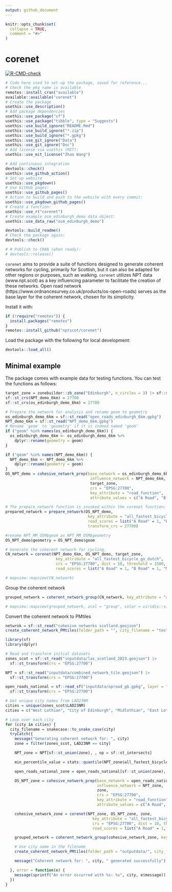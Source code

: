 ```yaml
---
output: github_document
---
```


<!-- README.md is generated from README.Rmd. Please edit that file -->

```r
knitr::opts_chunk$set(
  collapse = TRUE,
  comment = "#>"
)
```

# corenet

<!-- badges: start -->
[![R-CMD-check](https://github.com/nptscot/corenet/actions/workflows/R-CMD-check.yaml/badge.svg)](https://github.com/nptscot/corenet/actions/workflows/R-CMD-check.yaml)
<!-- badges: end -->

```r
# Code here used to set-up the package, saved for reference... 
# Check the pkg name is available
remotes::install_cran("available")
available::available("corenet")
# Create the package
usethis::use_description()
# Add package dependencies
usethis::use_package("sf")
usethis::use_package("tibble", type = "Suggests")
usethis::use_build_ignore("README.Rmd")
usethis::use_build_ignore("*.zip")
usethis::use_build_ignore("*.gpkg")
usethis::use_git_ignore("Data")
usethis::use_git_ignore("Doc")
# Add license via usethis (MIT):
usethis::use_mit_license("Zhao Wang")

# Add continuous integration
devtools::check()
usethis::use_github_action()
# Set-up website
usethis::use_pkgdown()
# Use GitHub pages:
usethis::use_github_pages()
# Action to build and push to the website with every commit:
usethis::use_pkgdown_github_pages()
# Create a function:
usethis::use_r("corenet")
# Create example osm_edinburgh_demo data object:
usethis::use_data_raw("osm_edinburgh_demo")

devtools::build_readme()
# Check the package again:
devtools::check()

# # Publish to CRAN (when ready):
# devtools::release()
```

`corenet` aims to provide a suite of functions designed to generate coherent networks for cycling, primarily for Scottish, but it can also be adapted for other regions or purposes, such as walking. 
`corenet` utilizes NPT data (www.npt.scot) as a key influencing parameter to facilitate the creation of these networks. Open road network (https://www.ordnancesurvey.co.uk/products/os-open-roads) serves as the base layer for the coherent network, chosen for its simplicity.

Install it with:

```r
if (!require("remotes")) {
  install.packages("remotes")
}
remotes::install_github("nptscot/corenet")
```

Load the package with the following for local development:

```r
devtools::load_all()
```

## Minimal example

The package comes with example data for testing functions.
You can test the functions as follows:
```r
target_zone = zonebuilder::zb_zone("Edinburgh", n_circles = 3) |> sf::st_transform(crs = "EPSG:27700")
sf::st_crs(NPT_demo_6km) = 27700
sf::st_crs(os_edinburgh_demo_6km) = 27700
```

```r
# Prepare the network for analysis and rename geom to geometry
os_edinburgh_demo_6km = sf::st_read("open_roads_edinburgh_6km.gpkg")
NPT_demo_6km = sf::st_read("NPT_demo_6km.gpkg")
# Rename 'geom' to 'geometry' if it is indeed named 'geom'
if ("geom" %in% names(os_edinburgh_demo_6km)) {
  os_edinburgh_demo_6km <- os_edinburgh_demo_6km %>% 
    dplyr::rename(geometry = geom)
}

if ("geom" %in% names(NPT_demo_6km)) {
  NPT_demo_6km <- NPT_demo_6km %>% 
    dplyr::rename(geometry = geom)
}
OS_NPT_demo = cohesive_network_prep(base_network = os_edinburgh_demo_6km, 
                                     influence_network = NPT_demo_6km, 
                                     target_zone, 
                                     crs = "EPSG:27700", 
                                     key_attribute = "road_function", 
                                     attribute_values = c("A Road", "B Road", "Minor Road"))
```

```r
# The prepare_network function is invoked within the corenet function; this line allows us to examine it separately.
prepared_network = prepare_network(OS_NPT_demo, 
                                    key_attribute = "all_fastest_bicycle_go_dutch", 
                                    road_scores = list("A Road" = 1, "B Road" = 1, "Minor Road" = 10000000), 
                                    transform_crs = 27700)
```

```r
#rename NPT_MM_OSM$geom as NPT_MM_OSM$geometry
OS_NPT_demo$geometry = OS_NPT_demo$geom

# Generate the coherent network for cycling.
CN_network = corenet(NPT_demo_6km, OS_NPT_demo, target_zone, 
                      key_attribute = "all_fastest_bicycle_go_dutch", 
                      crs = "EPSG:27700", dist = 10, threshold = 1500, 
                      road_scores = list("A Road" = 1, "B Road" = 1, "Minor Road" = 10000000))

# mapview::mapview(CN_network)
```

Group the coherent network

```r
grouped_network = coherent_network_group(CN_network, key_attribute = "all_fastest_bicycle_go_dutch")

# mapview::mapview(grouped_network, zcol = "group", color = viridis::viridis(12), legend = TRUE)
```

Convert the coherent network to PMtiles
```r
netwrok = sf::st_read("cohesive networks scotland.geojson")
create_coherent_network_PMtiles(folder_path = "", city_filename = "test", cohesive_network = grouped_network)

```

```r
library(sf)
library(dplyr)

# Read and transform initial datasets
zones_scot = sf::st_read("inputdata/las_scotland_2023.geojson") |>
  sf::st_transform(crs = "EPSG:27700")

NPT = sf::st_read("inputdata/combined_network_tile.geojson") |>
  sf::st_transform(crs = "EPSG:27700")

open_roads_national = sf::read_sf("inputdata/oproad_gb.gpkg", layer = "road_link") |>
  sf::st_transform(crs = "EPSG:27700")

# Get unique city names from LAD23NM
cities = unique(zones_scot$LAD23NM)
cities = c("West Lothian", "City of Edinburgh", "Midlothian", "East Lothian")

# Loop over each city
for (city in cities) {
  city_filename = snakecase::to_snake_case(city)
  tryCatch({
    message("Generating coherent network for: ", city)
    zone = filter(zones_scot, LAD23NM == city)

    NPT_zone = NPT[sf::st_union(zone), , op = sf::st_intersects]

    min_percentile_value = stats::quantile(NPT_zone$all_fastest_bicycle_go_dutch, probs = 0.938, na.rm = TRUE)

    open_roads_national_zone = open_roads_national[sf::st_union(zone), , op = sf::st_intersects]

    OS_NPT_zone = cohesive_network_prep(base_network = open_roads_national_zone, 
                                        influence_network = NPT_zone, 
                                        zone, 
                                        crs = "EPSG:27700", 
                                        key_attribute = "road_function", 
                                        attribute_values = c("A Road", "B Road", "Minor Road"))

    cohesive_network_zone = corenet(NPT_zone, OS_NPT_zone, zone, 
                                      key_attribute = "all_fastest_bicycle_go_dutch", 
                                      crs = "EPSG:27700", dist = 10, threshold = min_percentile_value, 
                                      road_scores = list("A Road" = 1, "B Road" = 1, "Minor Road" = 10000000))

    grouped_network = coherent_network_group(cohesive_network_zone, key_attribute = "all_fastest_bicycle_go_dutch")

    # Use city name in the filename
    create_coherent_network_PMtiles(folder_path = "outputdata/", city_filename = city_filename, cohesive_network = grouped_network)

    message("Coherent network for: ", city, " generated successfully")

  }, error = function(e) {
    message(sprintf("An error occurred with %s: %s", city, e$message))
  })  
}
```